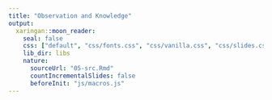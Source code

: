 ```yaml
---
title: "Observation and Knowledge"
output:
  xaringan::moon_reader:
    seal: false
    css: ["default", "css/fonts.css", "css/vanilla.css", "css/slides.css"]
    lib_dir: libs
    nature:
      sourceUrl: "05-src.Rmd"
      countIncrementalSlides: false
      beforeInit: "js/macros.js" 
--- 
```

